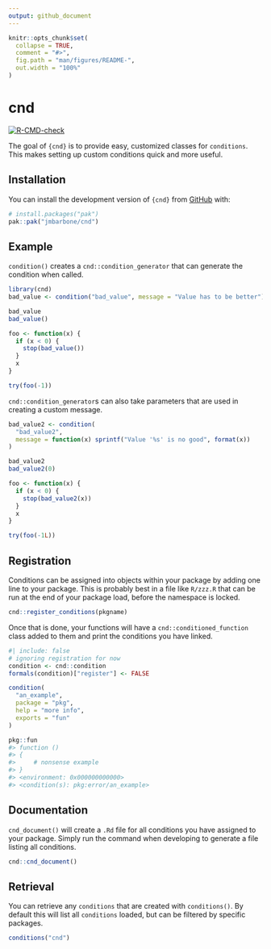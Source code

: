 ```yaml
---
output: github_document
---
```


<!-- README.md is generated from README.Rmd. Please edit that file -->

```r
knitr::opts_chunk$set(
  collapse = TRUE,
  comment = "#>",
  fig.path = "man/figures/README-",
  out.width = "100%"
)
```

# cnd

<!-- badges: start -->
[![R-CMD-check](https://github.com/jmbarbone/cnd/actions/workflows/R-CMD-check.yaml/badge.svg)](https://github.com/jmbarbone/cnd/actions/workflows/R-CMD-check.yaml)
<!-- badges: end -->

The goal of `{cnd}` is to provide easy, customized classes for `conditions`.
This makes setting up custom conditions quick and more useful.

## Installation

You can install the development version of `{cnd}` from [GitHub](https://github.com/) with:

``` r
# install.packages("pak")
pak::pak("jmbarbone/cnd")
```

## Example

`condition()` creates a `cnd::condition_generator` that can generate the condition when called.

```r
library(cnd)
bad_value <- condition("bad_value", message = "Value has to be better")

bad_value
bad_value()

foo <- function(x) {
  if (x < 0) {
    stop(bad_value())
  }
  x
}

try(foo(-1))
```

`cnd::condition_generator`s can also take parameters that are used in creating a custom message.

```r
bad_value2 <- condition(
  "bad_value2",
  message = function(x) sprintf("Value '%s' is no good", format(x))
)

bad_value2
bad_value2(0)

foo <- function(x) {
  if (x < 0) {
    stop(bad_value2(x))
  }
  x
}

try(foo(-1L))
```

## Registration

Conditions can be assigned into objects within your package by adding one line to your package.
This is probably best in a file like `R/zzz.R` that can be run at the end of your package load, before the namespace is locked.

```r
cnd::register_conditions(pkgname)
```

Once that is done, your functions will have a `cnd::conditioned_function` class added to them and print the conditions you have linked.

```r
#| include: false
# ignoring registration for now
condition <- cnd::condition
formals(condition)["register"] <- FALSE
```


```r
condition(
  "an_example",
  package = "pkg",
  help = "more info",
  exports = "fun"
)
```

```r
pkg::fun
#> function () 
#> {
#>     # nonsense example
#> }
#> <environment: 0x000000000000>
#> <condition(s): pkg:error/an_example>
```

## Documentation

`cnd_document()` will create a `.Rd` file for all conditions you have assigned to your package.
Simply run the command when developing to generate a file listing all conditions.

```r
cnd::cnd_document()
```

## Retrieval

You can retrieve any `conditions` that are created with `conditions()`.
By default this will list all `conditions` loaded, but can be filtered by specific packages.

```r
conditions("cnd")
```
